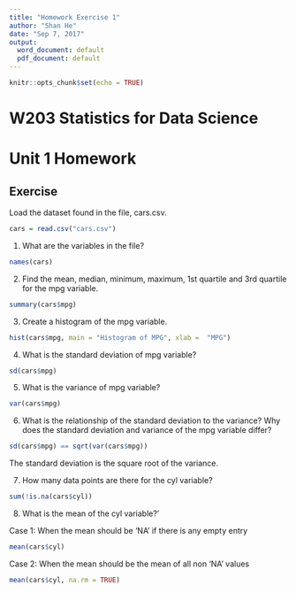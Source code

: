 ```yaml
---
title: "Homework Exercise 1"
author: "Shan He"
date: "Sep 7, 2017"
output:
  word_document: default
  pdf_document: default
---
```


```r
knitr::opts_chunk$set(echo = TRUE)
```

W203 Statistics for Data Science
========================================================
Unit 1 Homework
========================================================


## Exercise

Load the dataset found in the file, cars.csv.

```r
cars = read.csv("cars.csv")
```


1. What are the variables in the file?
```r
names(cars)
```


2. Find the mean, median, minimum, maximum, 1st quartile and 3rd quartile for the mpg variable.
```r
summary(cars$mpg)
```


3. Create a histogram of the mpg variable. 
```r
hist(cars$mpg, main = "Histogram of MPG", xlab =  "MPG")
```


4. What is the standard deviation of mpg variable?
```r
sd(cars$mpg)
```


5. What is the variance of mpg variable?
```r
var(cars$mpg)
```

6. What is the relationship of the standard deviation to the variance? Why does the standard deviation and variance of the mpg variable differ? 
```r
sd(cars$mpg) == sqrt(var(cars$mpg))
```
The standard deviation is the square root of the variance. 

7. How many data points are there for the cyl variable? 
```r
sum(!is.na(cars$cyl))
```

8. What is the mean of the cyl variable?'

Case 1: When the mean should be 'NA' if there is any empty entry
```r
mean(cars$cyl)
```

Case 2: When the mean should be the mean of all non 'NA' values

```r
mean(cars$cyl, na.rm = TRUE)
```



